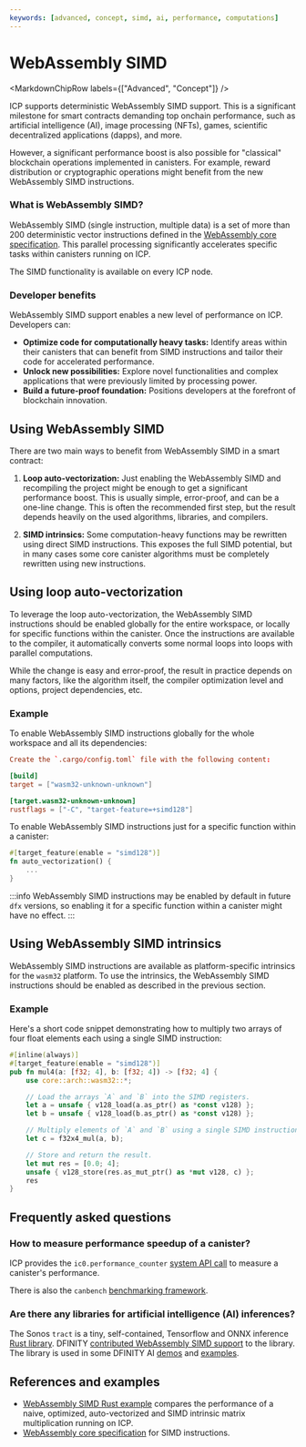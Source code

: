 ```yaml
---
keywords: [advanced, concept, simd, ai, performance, computations]
---
```



# WebAssembly SIMD

<MarkdownChipRow labels={["Advanced", "Concept"]} />



ICP supports deterministic WebAssembly SIMD support. This is a significant milestone for smart contracts
demanding top onchain performance, such as artificial intelligence (AI), image processing (NFTs), games, scientific decentralized applications (dapps), and more.

However, a significant performance boost is also possible for "classical"
blockchain operations implemented in canisters. For example, reward distribution
or cryptographic operations might benefit from the new WebAssembly SIMD instructions.

### What is WebAssembly SIMD?

WebAssembly SIMD (single instruction, multiple data) is a set of more than 200 deterministic
vector instructions defined in the [WebAssembly core specification](https://webassembly.github.io/spec/core/syntax/instructions.html#vector-instructions). This parallel processing significantly accelerates specific tasks within canisters running on ICP.

The SIMD functionality is available on every ICP node.

### Developer benefits

WebAssembly SIMD support enables a new level of performance on ICP. Developers can:

* **Optimize code for computationally heavy tasks:** Identify areas within their canisters that can benefit from SIMD instructions and tailor their code for accelerated performance.
* **Unlock new possibilities:** Explore novel functionalities and complex applications that were previously limited by processing power.
* **Build a future-proof foundation:** Positions developers at the forefront of blockchain innovation.

## Using WebAssembly SIMD

There are two main ways to benefit from WebAssembly SIMD in a smart contract:

1. **Loop auto-vectorization:** Just enabling the WebAssembly SIMD and recompiling the project might be enough to get a significant performance boost. This is usually simple, error-proof, and can be a one-line change. This is often the recommended first step, but the result depends heavily on the used algorithms, libraries, and compilers.

2. **SIMD intrinsics:** Some computation-heavy functions may be rewritten using direct SIMD instructions. This exposes the full SIMD potential, but in many cases some core canister algorithms must be completely rewritten using new instructions.

## Using loop auto-vectorization

To leverage the loop auto-vectorization, the WebAssembly SIMD instructions should be enabled globally for the entire workspace, or locally for specific functions within the canister. Once the instructions are available to the compiler, it automatically converts some normal loops into loops with parallel computations.

While the change is easy and error-proof, the result in practice depends on many factors, like the algorithm itself, the compiler optimization level and options, project dependencies, etc.

### Example

To enable WebAssembly SIMD instructions globally for the whole workspace and all its dependencies:

<AdornedTabs groupId="languages">
<TabItem value="rust" label="Rust" default>

```toml
Create the `.cargo/config.toml` file with the following content:

[build]
target = ["wasm32-unknown-unknown"]

[target.wasm32-unknown-unknown]
rustflags = ["-C", "target-feature=+simd128"]
```

</TabItem>
</AdornedTabs>

To enable WebAssembly SIMD instructions just for a specific function within a canister:

<AdornedTabs groupId="languages">
<TabItem value="rust" label="Rust" default>

```rust
#[target_feature(enable = "simd128")]
fn auto_vectorization() {
    ...
}
```

</TabItem>
</AdornedTabs>

:::info
WebAssembly SIMD instructions may be enabled by default in future `dfx` versions, so enabling it for a specific function within a canister might have no effect.
:::

## Using WebAssembly SIMD intrinsics

WebAssembly SIMD instructions are available as platform-specific intrinsics for the `wasm32` platform. To use the intrinsics, the WebAssembly SIMD instructions should be enabled as described in the previous section.

### Example

Here's a short code snippet demonstrating how to multiply two arrays of four float elements each using a single SIMD instruction:

<AdornedTabs groupId="languages">
<TabItem value="rust" label="Rust" default>

```rust
#[inline(always)]
#[target_feature(enable = "simd128")]
pub fn mul4(a: [f32; 4], b: [f32; 4]) -> [f32; 4] {
    use core::arch::wasm32::*;

    // Load the arrays `A` and `B` into the SIMD registers.
    let a = unsafe { v128_load(a.as_ptr() as *const v128) };
    let b = unsafe { v128_load(b.as_ptr() as *const v128) };

    // Multiply elements of `A` and `B` using a single SIMD instruction.
    let c = f32x4_mul(a, b);

    // Store and return the result.
    let mut res = [0.0; 4];
    unsafe { v128_store(res.as_mut_ptr() as *mut v128, c) };
    res
}
```

</TabItem>
</AdornedTabs>

## Frequently asked questions

### How to measure performance speedup of a canister?

ICP provides the `ic0.performance_counter` [system API call](https://internetcomputer.org/docs/current/references/ic-interface-spec#system-api-performance-counter) to measure a canister's performance.

There is also the `canbench` [benchmarking framework](https://github.com/dfinity/canbench).

### Are there any libraries for artificial intelligence (AI) inferences?

The Sonos `tract` is a tiny, self-contained, Tensorflow and ONNX inference [Rust library](https://github.com/sonos/tract). DFINITY [contributed WebAssembly SIMD support](https://github.com/sonos/tract/pull/1420) to the library. The library is used in some DFINITY AI [demos](https://www.youtube.com/watch?v=6qLvIXiCGcM) and [examples](https://github.com/dfinity/examples/tree/master/rust/image-classification).

## References and examples

* [WebAssembly SIMD Rust example](https://github.com/dfinity/examples/tree/master/rust/simd) compares the performance of a naive, optimized, auto-vectorized and SIMD intrinsic matrix multiplication running on ICP.
* [WebAssembly core specification](https://webassembly.github.io/spec/core/syntax/instructions.html#vector-instructions) for SIMD instructions.
